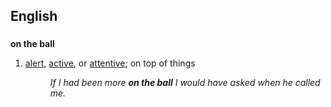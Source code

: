 ==English==

==={{idiom}}===
'''on the ball'''
#[[alert]], [[active]], or [[attentive]]; on top of things
#:''If I had been more '''on the ball''' I would have asked when he called me.''